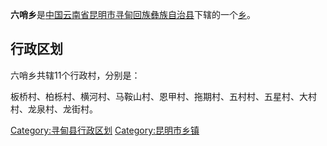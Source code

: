 {{中国乡级行政区
| 行政区全称 = 六哨乡
| 景观照片文件名 =
| 景观照片描述 =
| 汉语拼音 =
| 通用拼音 =
| 注音符號 =
| 其它标音类型1 =
| 其它标音1 =
| 其它标音类型2 =
| 其它标音2 =
| 其它语言类型1 =
| 其它语言地名1 =
| 其它语言类型2 =
| 其它语言地名2 =
| 上级行政区 = [[云南省|云南省]][[昆明市|昆明市]][[寻甸回族彝族自治县|寻甸回族彝族自治县]]
| 行政区类别 = [[乡|乡]]
| 行政区划代码 =530129205
| 地理坐标 = {{coord|25.6272|N|102.967|E|display=title}}
| 总面积 =248.13[[平方千米|平方千米]]
| 户籍人口 =
| 户籍人口年份 =
| 常住人口 =1.74万
| 常住人口年份 =
| 人口密度 =
| 行政区划 =
| 官方网站 =
| 政府驻地 =板桥
| 邮政编码 =
| 毗邻行政区 =
| 位置图文件名 =
| 位置图描述 =
}}
'''六哨乡'''是[[中华人民共和国|中国]][[云南省|云南省]][[昆明市|昆明市]][[寻甸回族彝族自治县|寻甸回族彝族自治县]]下辖的一个[[乡|乡]]。

== 行政区划 ==

六哨乡共辖11个行政村，分别是：

板桥村、柏栎村、横河村、马鞍山村、恩甲村、拖期村、五村村、五星村、大村村、龙泉村、龙街村。

{{寻甸回族彝族自治县行政区划}}
{{云南行政区划小作品}}

[[Category:寻甸县行政区划|Category:寻甸县行政区划]]
[[Category:昆明市乡镇|Category:昆明市乡镇]]